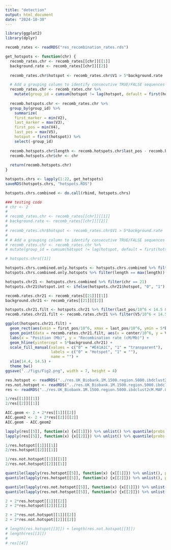```yaml
---
title: "detection"
output: html_document
date: "2024-10-30"
---
```


```r
library(ggplot2)
library(dplyr)

recomb_rates <- readRDS("res_recombination_rates.rds")

get_hotspots <- function(chr) {
  recomb_rates.chr <- recomb_rates[[chr]][[1]]
  background.rate <- recomb_rates[[chr]][[2]]
  
  recomb_rates.chr$hotspot <- recomb_rates.chr$V1 > 5*background.rate

  # Add a grouping column to identify consecutive TRUE/FALSE sequences
  recomb_rates.chr <- recomb_rates.chr %>%
    mutate(group_id = cumsum(hotspot != lag(hotspot, default = first(hotspot))))
  
  recomb.hotspots.chr <- recomb_rates.chr %>%
  group_by(group_id) %>%
    summarize(
    first_marker = min(V2),
    last_marker = max(V3),
    first_pos = min(V4),
    last_pos = max(V5),
    hotspot = first(hotspot)) %>%
    select(-group_id) 
  
  recomb.hotspots.chr$length <- recomb.hotspots.chr$last_pos - recomb.hotspots.chr$first_pos + 1
  recomb.hotspots.chr$chr <- chr
  
  return(recomb.hotspots.chr)
}

hotspots.chrs <- lapply(1:22, get_hotspots)
saveRDS(hotspots.chrs, "hotspots.RDS")

hotspots.chrs.combined <- do.call(rbind, hotspots.chrs)
```

```r
### testing code
# chr <- 2
# 
# recomb_rates.chr <- recomb_rates[[chr]][[1]]
# background.rate <- recomb_rates[[chr]][[2]]
#   
# recomb_rates.chr$hotspot <- recomb_rates.chr$V1 > 5*background.rate
# 
# # Add a grouping column to identify consecutive TRUE/FALSE sequences
# recomb_rates.chr <- recomb_rates.chr %>%
# mutate(group_id = cumsum(hotspot != lag(hotspot, default = first(hotspot))))

# hotspots.chrs[[1]]
```

```r
hotspots.chrs.combined.only.hotspots <- hotspots.chrs.combined %>% filter(hotspot == TRUE)
hotspots.chrs.combined.only.hotspots %>% filter(length == max(length))

hotspots.chr21 <- hotspots.chrs.combined %>% filter(chr == 21)
hotspots.chr21$hotspot.int <- ifelse(hotspots.chr21$hotspot, "0", "1")

recomb.rates.chr21 <- recomb_rates[[21]][[1]]
background.chr21 <- recomb_rates[[21]][[2]]

hotspots.chr21.filt <- hotspots.chr21 %>% filter(last_pos/10^6 < 14.5 & first_pos/10^6 > 14.4)
recomb.rates.chr21.filt <- recomb.rates.chr21 %>% filter(V5/10^6 < 14.5 & V4/10^6 > 14.4)

ggplot(hotspots.chr21.filt) +
  geom_rect(aes(xmin = first_pos/10^6, xmax = last_pos/10^6, ymin = 5*background.chr21 - 1, ymax = 5*background.chr21 + 1, fill = hotspot.int), alpha = 0.5) +
  geom_point(data = recomb.rates.chr21.filt, aes(x = center/10^6, y = V1), size = 0.3) +
  labs(x = "Position (Mb)", y = "Recombination rate (cM/Mb)") +
  geom_hline(yintercept = 5*background.chr21) +
  scale_fill_manual(values = c("0" = "#E41A1C", "1" = "transparent"),
                    labels = c("0" = "Hotspot", "1" = ""),
                    name = "") +
  xlim(14.4, 14.5) +
  theme_bw() 
ggsave("../figs/Fig2.png", width = 7, height = 4)
```

```r
res.hotspot <- readRDS("../res.UK_Biobank.1M.1500.region.5000.ibdclust2cM.MAF.0.5.boot.grouped.keep.ends.hotspot.rds")
res.not.hotspot <- readRDS("../res.UK_Biobank.1M.1500.region.5000.ibdclust2cM.MAF.0.5.boot.grouped.keep.ends.not.hotspot.rds")
res <- readRDS("../res.UK_Biobank.1M.1500.region.5000.ibdclust2cM.MAF.0.5.boot.grouped.keep.ends.rds")

1/res[[1]][[1]]
2/res[[2]][[1]]

AIC.geom <- 2 + 2*res[[1]][[2]]
AIC.geom2 <- 2 + 2*res[[2]][[2]]
AIC.geom - AIC.geom2

lapply(res[[5]], function(x) {x[[1]]}) %>% unlist() %>% quantile(probs = c(0.025, 0.975))
lapply(res[[5]], function(x) {x[[2]]}) %>% unlist() %>% quantile(probs = c(0.025, 0.975))
```

```r
1/res.hotspot[[1]][[1]]
2/res.hotspot[[2]][[1]]

1/res.not.hotspot[[1]][[1]]
2/res.not.hotspot[[2]][[1]]

quantile(lapply(res.hotspot[[5]], function(x) {x[[1]]}) %>% unlist(), probs = c(0.025, 0.975))
quantile(lapply(res.hotspot[[5]], function(x) {x[[2]]}) %>% unlist(), probs = c(0.025, 0.975))

quantile(lapply(res.not.hotspot[[5]], function(x) {x[[1]]}) %>% unlist(), probs = c(0.025, 0.975))
quantile(lapply(res.not.hotspot[[5]], function(x) {x[[2]]}) %>% unlist(), probs = c(0.025, 0.975))

2 + 2*res.hotspot[[1]][[2]]
2 + 2*res.hotspot[[2]][[2]]

2 + 2*res.not.hotspot[[1]][[2]]
2 + 2*res.not.hotspot[[2]][[2]]
```
```r
# length(res.hotspot[[3]]) + length(res.not.hotspot[[3]])
# length(res[[3]])
# 
# res[[4]]
```

